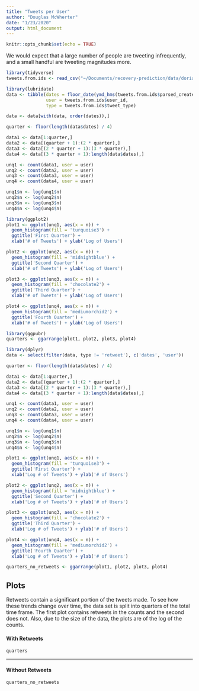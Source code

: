 ```yaml
---
title: "Tweets per User"
author: "Douglas McWherter"
date: "1/23/2020"
output: html_document
---
```


```r
knitr::opts_chunk$set(echo = TRUE)
```

We would expect that a large number of people are tweeting infrequently, and a small handful are tweeting magnitudes more.

```r
library(tidyverse)
tweets.from.ids <- read_csv("~/Documents/recovery-prediction/data/dorian/dorian_tweets.csv")

library(lubridate)
data <- tibble(dates = floor_date(ymd_hms(tweets.from.ids$parsed_created_at), unit = 'day'),
               user = tweets.from.ids$user_id, 
               type = tweets.from.ids$tweet_type)

data <- data[with(data, order(dates)),]

quarter <- floor(length(data$dates) / 4)

data1 <- data[1:quarter,]
data2 <- data[(quarter + 1):(2 * quarter),]
data3 <- data[(2 * quarter + 1):(3 * quarter),]
data4 <- data[(3 * quarter + 1):length(data$dates),]

unq1 <- count(data1, user = user)
unq2 <- count(data2, user = user)
unq3 <- count(data3, user = user)
unq4 <- count(data4, user = user)

unq1$n <- log(unq1$n)
unq2$n <- log(unq2$n)
unq3$n <- log(unq3$n)
unq4$n <- log(unq4$n)

library(ggplot2)
plot1 <- ggplot(unq1, aes(x = n)) + 
  geom_histogram(fill = 'turquoise3') + 
  ggtitle('First Quarter') + 
  xlab('# of Tweets') + ylab('Log of Users')

plot2 <- ggplot(unq2, aes(x = n)) + 
  geom_histogram(fill = 'midnightblue') + 
  ggtitle('Second Quarter') + 
  xlab('# of Tweets') + ylab('Log of Users')

plot3 <- ggplot(unq3, aes(x = n)) + 
  geom_histogram(fill = 'chocolate2') + 
  ggtitle('Third Quarter') + 
  xlab('# of Tweets') + ylab('Log of Users')

plot4 <- ggplot(unq4, aes(x = n)) + 
  geom_histogram(fill = 'mediumorchid2') + 
  ggtitle('Fourth Quarter') + 
  xlab('# of Tweets') + ylab('Log of Users')

library(ggpubr)
quarters <- ggarrange(plot1, plot2, plot3, plot4)

library(dplyr)
data <- select(filter(data, type != 'retweet'), c('dates', 'user'))

quarter <- floor(length(data$dates) / 4)

data1 <- data[1:quarter,]
data2 <- data[(quarter + 1):(2 * quarter),]
data3 <- data[(2 * quarter + 1):(3 * quarter),]
data4 <- data[(3 * quarter + 1):length(data$dates),]

unq1 <- count(data1, user = user)
unq2 <- count(data2, user = user)
unq3 <- count(data3, user = user)
unq4 <- count(data4, user = user)

unq1$n <- log(unq1$n)
unq2$n <- log(unq2$n)
unq3$n <- log(unq3$n)
unq4$n <- log(unq4$n)

plot1 <- ggplot(unq1, aes(x = n)) + 
  geom_histogram(fill = 'turquoise3') + 
  ggtitle('First Quarter') + 
  xlab('Log # of Tweets') + ylab('# of Users')

plot2 <- ggplot(unq2, aes(x = n)) + 
  geom_histogram(fill = 'midnightblue') + 
  ggtitle('Second Quarter') + 
  xlab('Log # of Tweets') + ylab('# of Users')

plot3 <- ggplot(unq3, aes(x = n)) + 
  geom_histogram(fill = 'chocolate2') + 
  ggtitle('Third Quarter') + 
  xlab('Log # of Tweets') + ylab('# of Users')

plot4 <- ggplot(unq4, aes(x = n)) + 
  geom_histogram(fill = 'mediumorchid2') + 
  ggtitle('Fourth Quarter') + 
  xlab('Log # of Tweets') + ylab('# of Users')

quarters_no_retweets <- ggarrange(plot1, plot2, plot3, plot4)

```

## Plots

Retweets contain a significant portion of the tweets made. To see how these trends change over time, the data set is split into quarters of the total time frame. The first plot contains retweets in the counts and the second does not. Also, due to the size of the data, the plots are of the log of the counts.

#### With Retweets
```r
quarters
```

***

#### Without Retweets
```r
quarters_no_retweets
```
